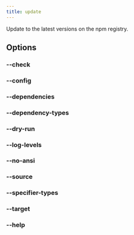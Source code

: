 ```yaml
---
title: update
---
```



Update to the latest versions on the npm registry.

## Options

<QuoteFilters />

### --check

<CheckOption
  command="update"
  summary="List outdated dependencies instead of updating them and exit with a status code of 1 if updates are found."
/>

### --config <Badge text="<file-path>" />

<ConfigOption command="update" />

### --dependencies <Badge text="<dependency-name-pattern>" />

<DependenciesOption command="update" />

### --dependency-types <Badge text="<comma-separated-dependency-type-names>" />

<DependencyTypesOption command="update" />

### --dry-run

<DryRunOption command="update" />

### --log-levels <Badge text="<comma-separated-log-level-names>" />

<LogLevelsOption command="update" />

### --no-ansi

<NoAnsiOption command="update" />

### --source <Badge text="<file-pattern>" />

<SourceOption command="update" />

### --specifier-types <Badge text="<comma-separated-specifier-type-names>" />

<SpecifierTypesOption command="update" />

### --target <Badge text="<greediness>" />

<TargetOption command="update" />

### --help

<HelpOption command="update" />
